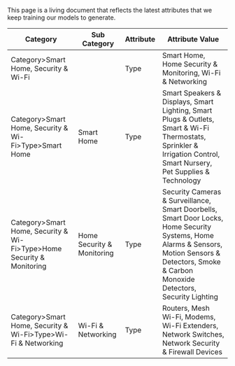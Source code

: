 This page is a living document that reflects the latest attributes that we keep training our models to generate.

| Category                                                              | Sub Category               | Attribute | Attribute Value                                                                                                                                                                                    |
| --------------------------------------------------------------------- | -------------------------- | --------- | -------------------------------------------------------------------------------------------------------------------------------------------------------------------------------------------------- |
| Category>Smart Home, Security & Wi-Fi                                 |                            | Type      | Smart Home, Home Security & Monitoring, Wi-Fi & Networking                                                                                                                                         |
| Category>Smart Home, Security & Wi-Fi>Type>Smart Home                 | Smart Home                 | Type      | Smart Speakers & Displays, Smart Lighting, Smart Plugs & Outlets, Smart & Wi-Fi Thermostats, Sprinkler & Irrigation Control, Smart Nursery, Pet Supplies & Technology                              |
| Category>Smart Home, Security & Wi-Fi>Type>Home Security & Monitoring | Home Security & Monitoring | Type      | Security Cameras & Surveillance, Smart Doorbells, Smart Door Locks, Home Security Systems, Home Alarms & Sensors, Motion Sensors & Detectors, Smoke & Carbon Monoxide Detectors, Security Lighting |
| Category>Smart Home, Security & Wi-Fi>Type>Wi-Fi & Networking         | Wi-Fi & Networking         | Type      | Routers, Mesh Wi-Fi, Modems, Wi-Fi Extenders, Network Switches, Network Security & Firewall Devices                                                                                                |